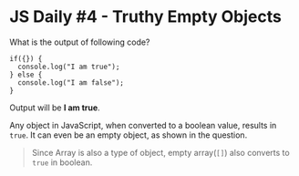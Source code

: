 
<Layout>
<SEO title="JS Daily #4 - Truthy Empty Objects" />
<JSLayout>

# JS Daily #4 - Truthy Empty Objects

What is the output of following code?

```javascript{numberLines: true}
if({}) {
  console.log("I am true");
} else {
  console.log("I am false");
}
```

<Divider />

Output will be **I am true**.

Any object in JavaScript, when converted to a boolean value, results in `true`. It can even be an empty object, as shown in the question.

> Since Array is also a type of object, empty array(`[]`) also converts to `true` in boolean.

</JSLayout>
</Layout>
